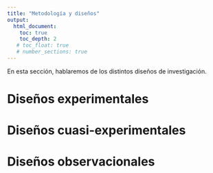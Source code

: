 ```yaml
---
title: "Metodología y diseños"
output:
  html_document:
    toc: true
    toc_depth: 2
   # toc_float: true
   # number_sections: true
---
```


En esta sección, hablaremos de los distintos diseños de investigación.

# Diseños experimentales


# Diseños cuasi-experimentales


# Diseños observacionales





















